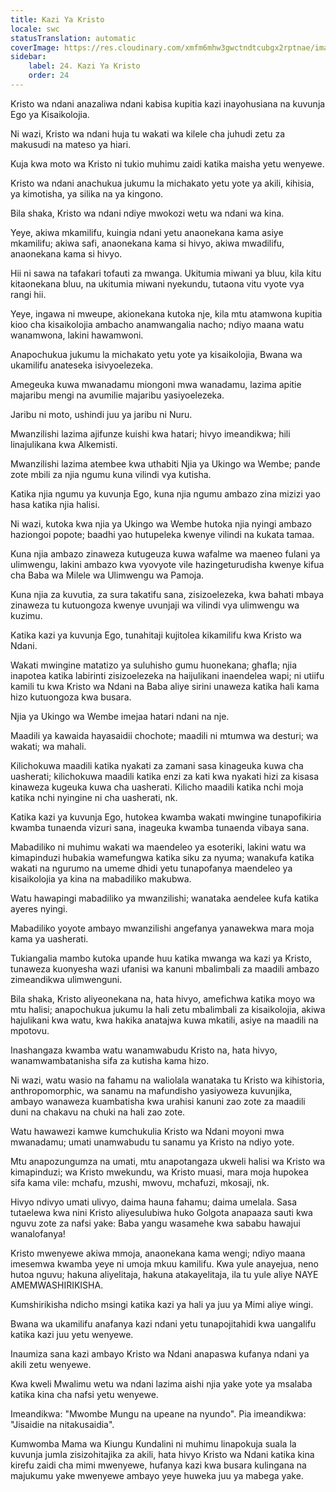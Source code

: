 ```yaml
---
title: Kazi Ya Kristo
locale: swc
statusTranslation: automatic
coverImage: https://res.cloudinary.com/xmfm6mhw3gwctndtcubgx2rptnae/image/upload/v1741354419/small_cover_la_gran_rebelion_28716e29d2.webp
sidebar:
    label: 24. Kazi Ya Kristo
    order: 24
---
```

Kristo wa ndani anazaliwa ndani kabisa kupitia kazi inayohusiana na kuvunja Ego ya Kisaikolojia.

Ni wazi, Kristo wa ndani huja tu wakati wa kilele cha juhudi zetu za makusudi na mateso ya hiari.

Kuja kwa moto wa Kristo ni tukio muhimu zaidi katika maisha yetu wenyewe.

Kristo wa ndani anachukua jukumu la michakato yetu yote ya akili, kihisia, ya kimotisha, ya silika na ya kingono.

Bila shaka, Kristo wa ndani ndiye mwokozi wetu wa ndani wa kina.

Yeye, akiwa mkamilifu, kuingia ndani yetu anaonekana kama asiye mkamilifu; akiwa safi, anaonekana kama si hivyo, akiwa mwadilifu, anaonekana kama si hivyo.

Hii ni sawa na tafakari tofauti za mwanga. Ukitumia miwani ya bluu, kila kitu kitaonekana bluu, na ukitumia miwani nyekundu, tutaona vitu vyote vya rangi hii.

Yeye, ingawa ni mweupe, akionekana kutoka nje, kila mtu atamwona kupitia kioo cha kisaikolojia ambacho anamwangalia nacho; ndiyo maana watu wanamwona, lakini hawamwoni.

Anapochukua jukumu la michakato yetu yote ya kisaikolojia, Bwana wa ukamilifu anateseka isivyoelezeka.

Amegeuka kuwa mwanadamu miongoni mwa wanadamu, lazima apitie majaribu mengi na avumilie majaribu yasiyoelezeka.

Jaribu ni moto, ushindi juu ya jaribu ni Nuru.

Mwanzilishi lazima ajifunze kuishi kwa hatari; hivyo imeandikwa; hili linajulikana kwa Alkemisti.

Mwanzilishi lazima atembee kwa uthabiti Njia ya Ukingo wa Wembe; pande zote mbili za njia ngumu kuna vilindi vya kutisha.

Katika njia ngumu ya kuvunja Ego, kuna njia ngumu ambazo zina mizizi yao hasa katika njia halisi.

Ni wazi, kutoka kwa njia ya Ukingo wa Wembe hutoka njia nyingi ambazo haziongoi popote; baadhi yao hutupeleka kwenye vilindi na kukata tamaa.

Kuna njia ambazo zinaweza kutugeuza kuwa wafalme wa maeneo fulani ya ulimwengu, lakini ambazo kwa vyovyote vile hazingeturudisha kwenye kifua cha Baba wa Milele wa Ulimwengu wa Pamoja.

Kuna njia za kuvutia, za sura takatifu sana, zisizoelezeka, kwa bahati mbaya zinaweza tu kutuongoza kwenye uvunjaji wa vilindi vya ulimwengu wa kuzimu.

Katika kazi ya kuvunja Ego, tunahitaji kujitolea kikamilifu kwa Kristo wa Ndani.

Wakati mwingine matatizo ya suluhisho gumu huonekana; ghafla; njia inapotea katika labirinti zisizoelezeka na haijulikani inaendelea wapi; ni utiifu kamili tu kwa Kristo wa Ndani na Baba aliye sirini unaweza katika hali kama hizo kutuongoza kwa busara.

Njia ya Ukingo wa Wembe imejaa hatari ndani na nje.

Maadili ya kawaida hayasaidii chochote; maadili ni mtumwa wa desturi; wa wakati; wa mahali.

Kilichokuwa maadili katika nyakati za zamani sasa kinageuka kuwa cha uasherati; kilichokuwa maadili katika enzi za kati kwa nyakati hizi za kisasa kinaweza kugeuka kuwa cha uasherati. Kilicho maadili katika nchi moja katika nchi nyingine ni cha uasherati, nk.

Katika kazi ya kuvunja Ego, hutokea kwamba wakati mwingine tunapofikiria kwamba tunaenda vizuri sana, inageuka kwamba tunaenda vibaya sana.

Mabadiliko ni muhimu wakati wa maendeleo ya esoteriki, lakini watu wa kimapinduzi hubakia wamefungwa katika siku za nyuma; wanakufa katika wakati na ngurumo na umeme dhidi yetu tunapofanya maendeleo ya kisaikolojia ya kina na mabadiliko makubwa.

Watu hawapingi mabadiliko ya mwanzilishi; wanataka aendelee kufa katika ayeres nyingi.

Mabadiliko yoyote ambayo mwanzilishi angefanya yanawekwa mara moja kama ya uasherati.

Tukiangalia mambo kutoka upande huu katika mwanga wa kazi ya Kristo, tunaweza kuonyesha wazi ufanisi wa kanuni mbalimbali za maadili ambazo zimeandikwa ulimwenguni.

Bila shaka, Kristo aliyeonekana na, hata hivyo, amefichwa katika moyo wa mtu halisi; anapochukua jukumu la hali zetu mbalimbali za kisaikolojia, akiwa hajulikani kwa watu, kwa hakika anatajwa kuwa mkatili, asiye na maadili na mpotovu.

Inashangaza kwamba watu wanamwabudu Kristo na, hata hivyo, wanamwambatanisha sifa za kutisha kama hizo.

Ni wazi, watu wasio na fahamu na waliolala wanataka tu Kristo wa kihistoria, anthropomorphic, wa sanamu na mafundisho yasiyoweza kuvunjika, ambayo wanaweza kuambatisha kwa urahisi kanuni zao zote za maadili duni na chakavu na chuki na hali zao zote.

Watu hawawezi kamwe kumchukulia Kristo wa Ndani moyoni mwa mwanadamu; umati unamwabudu tu sanamu ya Kristo na ndiyo yote.

Mtu anapozungumza na umati, mtu anapotangaza ukweli halisi wa Kristo wa kimapinduzi; wa Kristo mwekundu, wa Kristo muasi, mara moja hupokea sifa kama vile: mchafu, mzushi, mwovu, mchafuzi, mkosaji, nk.

Hivyo ndivyo umati ulivyo, daima hauna fahamu; daima umelala. Sasa tutaelewa kwa nini Kristo aliyesulubiwa huko Golgota anapaaza sauti kwa nguvu zote za nafsi yake: Baba yangu wasamehe kwa sababu hawajui wanalofanya!

Kristo mwenyewe akiwa mmoja, anaonekana kama wengi; ndiyo maana imesemwa kwamba yeye ni umoja mkuu kamilifu. Kwa yule anayejua, neno hutoa nguvu; hakuna aliyelitaja, hakuna atakayelitaja, ila tu yule aliye NAYE AMEMWASHIRIKISHA.

Kumshirikisha ndicho msingi katika kazi ya hali ya juu ya Mimi aliye wingi.

Bwana wa ukamilifu anafanya kazi ndani yetu tunapojitahidi kwa uangalifu katika kazi juu yetu wenyewe.

Inaumiza sana kazi ambayo Kristo wa Ndani anapaswa kufanya ndani ya akili zetu wenyewe.

Kwa kweli Mwalimu wetu wa ndani lazima aishi njia yake yote ya msalaba katika kina cha nafsi yetu wenyewe.

Imeandikwa: "Mwombe Mungu na upeane na nyundo". Pia imeandikwa: "Jisaidie na nitakusaidia".

Kumwomba Mama wa Kiungu Kundalini ni muhimu linapokuja suala la kuvunja jumla zisizohitajika za akili, hata hivyo Kristo wa Ndani katika kina kirefu zaidi cha mimi mwenyewe, hufanya kazi kwa busara kulingana na majukumu yake mwenyewe ambayo yeye huweka juu ya mabega yake.


